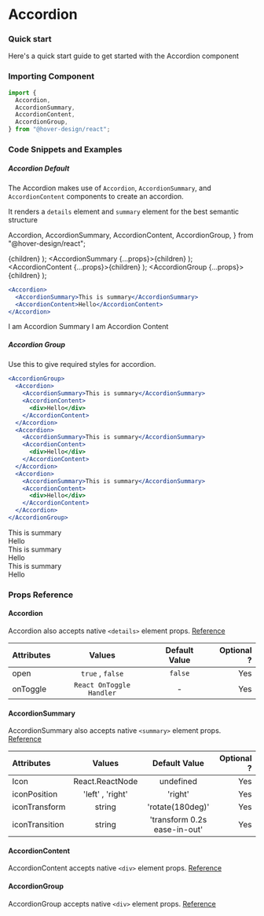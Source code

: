 # Accordion

### Quick start

Here's a quick start guide to get started with the Accordion component

### Importing Component

```jsx
import {
  Accordion,
  AccordionSummary,
  AccordionContent,
  AccordionGroup,
} from "@hover-design/react";
```

### Code Snippets and Examples

##### Accordion Default

The Accordion makes use of `Accordion`, `AccordionSummary`, and `AccordionContent` components to create an accordion.

It renders a `details` element and `summary` element for the best semantic structure


  Accordion,
  AccordionSummary,
  AccordionContent,
  AccordionGroup,
} from "@hover-design/react";

  <Accordion variant={variant}>{children}</Accordion>
);
  <AccordionSummary {...props}>{children}</AccordionSummary>
);
  <AccordionContent {...props}>{children}</AccordionContent>
);
  <AccordionGroup {...props}>{children}</AccordionGroup>
);

```jsx
<Accordion>
  <AccordionSummary>This is summary</AccordionSummary>
  <AccordionContent>Hello</AccordionContent>
</Accordion>
```

<AccordionComponent>
  <AccordionSummary>I am Accordion Summary</AccordionSummary>
  <AccordionContent>I am Accordion Content</AccordionContent>
</AccordionComponent>

##### Accordion Group

Use this to give required styles for accordion.

```jsx
<AccordionGroup>
  <Accordion>
    <AccordionSummary>This is summary</AccordionSummary>
    <AccordionContent>
      <div>Hello</div>
    </AccordionContent>
  </Accordion>
  <Accordion>
    <AccordionSummary>This is summary</AccordionSummary>
    <AccordionContent>
      <div>Hello</div>
    </AccordionContent>
  </Accordion>
  <Accordion>
    <AccordionSummary>This is summary</AccordionSummary>
    <AccordionContent>
      <div>Hello</div>
    </AccordionContent>
  </Accordion>
</AccordionGroup>
```

<AccordionGroup>
  <Accordion>
    <AccordionSummary>This is summary</AccordionSummary>
    <AccordionContent>
      <div>Hello</div>
    </AccordionContent>
  </Accordion>
  <Accordion>
    <AccordionSummary>This is summary</AccordionSummary>
    <AccordionContent>
      <div>Hello</div>
    </AccordionContent>
  </Accordion>
  <Accordion>
    <AccordionSummary>This is summary</AccordionSummary>
    <AccordionContent>
      <div>Hello</div>
    </AccordionContent>
  </Accordion>
</AccordionGroup>

### Props Reference

#### Accordion

Accordion also accepts native `<details>` element props. [Reference](https://developer.mozilla.org/en-US/docs/Web/HTML/Element/details)

| Attributes |          Values          | Default Value | Optional ? |
| :--------- | :----------------------: | :-----------: | ---------: |
| open       |     `true` , `false`     |    `false`    |        Yes |
| onToggle   | `React OnToggle Handler` |       -       |        Yes |

#### AccordionSummary

AccordionSummary also accepts native `<summary>` element props. [Reference](https://developer.mozilla.org/en-US/docs/Web/HTML/Element/summary)

| Attributes     |      Values      |        Default Value         | Optional ? |
| :------------- | :--------------: | :--------------------------: | ---------: |
| Icon           | React.ReactNode  |          undefined           |        Yes |
| iconPosition   | 'left' , 'right' |           'right'            |        Yes |
| iconTransform  |      string      |       'rotate(180deg)'       |        Yes |
| iconTransition |      string      | 'transform 0.2s ease-in-out' |        Yes |

#### AccordionContent

AccordionContent accepts native `<div>` element props. [Reference](https://developer.mozilla.org/en-US/docs/Web/HTML/Element/div)

#### AccordionGroup

AccordionGroup accepts native `<div>` element props. [Reference](https://developer.mozilla.org/en-US/docs/Web/HTML/Element/div)
